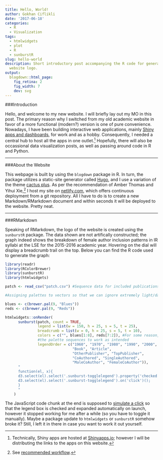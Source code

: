 ```yaml
---
title: Hello, World!
author: Gokhan Ciflikli
date: '2017-06-18'
categories:
  - R
  - Visualization
tags:
  - htmlwidgets
  - plot
  - R
  - sunburstR
slug: hello-world
description: Short introductory post accompanying the R code for generating the
  website logo.
output:
  blogdown::html_page:
    fig_retina: 2
    fig_width: 7
    dev: svg
---
```

###Introduction

Hello, and welcome to my new website. I will briefly lay out my MO in this post. The primary reason why I switched from my old academic website in favor of a more functional (modern?) version is one of pure convenience. Nowadays, I have been building interactive web applications, mainly [Shiny apps and dashboards](https://shiny.rstudio.com/), for work and as a hobby. Consequently, I needed a central hub to host all the apps in one outlet.[^1] Hopefully, there will also be occassional data visualization posts, as well as passing around code in R and Python.

***
###About the Website

This webpage is built by using the `blogdown` package in R. In turn, the package utilizes a static-site generator called [Hugo](https://themes.gohugo.io/), and I use a variation of the theme [cactus plus](https://themes.gohugo.io/hugo-theme-cactus-plus/).
As per the recommendation of Amber Thomas and Yihui Xie,[^2] I host my site on [netlify.com](https://netlify.com), which offers continuous deployment from a git repository. All I have to do is to create a new Markdown/RMarkdown document and within seconds it will be deployed to the website. Pretty neat.

***
###RMarkdown

Speaking of RMarkdown, the logo of the website is created using the `sunburstR` package. The data shown are not artifically constructed; the graph indeed shows the breakdown of female author inclusion patterns in IR syllabi at the LSE for the 2015-2016 academic year. Hovering on the dial will display a breadcrumb trail on the top. Below you can find the R code used to generate the graph:

```r
library(readr)
library(RColorBrewer)
library(sunburstR)
library(htmlwidgets)

patch <- read_csv("patch.csv") #Sequence data for included publications written by female authors

#Assigning palettes to vectors so that we can ignore extremely light/dark colors via subsetting later

blues <- c(brewer.pal(9, "Blues"))
reds <- c(brewer.pal(9, "Reds"))

htmlwidgets::onRender(
      sunburst(patch, count = TRUE,
               legend = list(w = 150, h = 25, s = 5, t = 25),
               breadcrumb = list(w = 0, h = 25, s = 5, t = 10),
               colors = c("", blues[1:8], reds[7:2]), #For some reason, I had to assign a blank color first for
               #the palette sequences to work as intended
               legendOrder = c("1960", "1970", "1980", "1990", "2000", "2010",
                               "Book", "Article",
                               "OtherPublisher", "TopPublisher",
                               "CoAuthored", "SingleAuthored",
                               "MaleCoAuthor", "FemaleCoAuthor")),
      "
      function(el, x){
      d3.select(el).select('.sunburst-togglelegend').property('checked',true);
      d3.select(el).select('.sunburst-togglelegend').on('click')();
      }
      "
    )
```

The JavaScript code chunk at the end is supposed to [simulate a click](https://github.com/timelyportfolio/sunburstR/issues/15) so that the legend box is checked and expanded automatically on launch, however it stopped working for me after a while (so you have to toggle it manually). Maybe a package update to `htmlwidgets` or `sunburstR` somehow broke it? Still, I left it in there in case you want to work it out yourself.

[^1]: Technically, Shiny apps are hosted at [Shinyapps.io](https://Shinyapps.io); however I will be distributing the links to the apps on this website.
[^2]: See [recommended workflow](https://bookdown.org/yihui/blogdown/workflow.html).